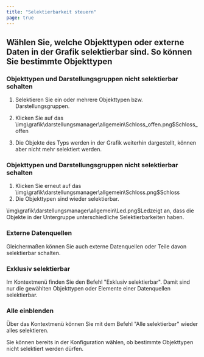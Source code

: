 ```yaml
---
title: "Selektierbarkeit steuern"
page: true
---
```

## W&#228;hlen Sie, welche Objekttypen <GeoMapper> oder externe Daten</GeoMapper> in der Grafik selektierbar sind. So k&#246;nnen Sie bestimmte Objekttypen 

### Objekttypen und Darstellungsgruppen nicht selektierbar schalten

1.  Selektieren Sie ein oder mehrere Objekttypen bzw. Darstellungsgruppen. 

2.  Klicken Sie auf das<Image>\img\grafik\darstellungsmanager\allgemein\Schloss_offen.png$Schloss_offen</Image>
3.  Die Objekte des Typs werden in der Grafik weiterhin dargestellt, k&#246;nnen aber nicht mehr selektiert werden.




###  Objekttypen und Darstellungsgruppen nicht selektierbar schalten

1.  Klicken Sie erneut auf das<Image>\img\grafik\darstellungsmanager\allgemein\Schloss.png$Schloss</Image>
2.  Die Objekttypen sind wieder selektierbar.




<Success>
 
<Image>\img\grafik\darstellungsmanager\allgemein\Led.png$Led</Image>zeigt an, dass die Objekte in der Untergruppe unterschiedliche Selektierbarkeiten haben.
</Success>


<GeoMapper>

###  Externe Datenquellen 
Gleicherma&#223;en k&#246;nnen Sie auch externe Datenquellen oder Teile davon selektierbar schalten.
</GeoMapper>


### Exklusiv selektierbar
Im Kontextmen&#252; finden Sie den Befehl &quot;Exklusiv selektierbar&quot;. Damit sind nur die gew&#228;hlten Objekttypen <GeoMapper>oder Elemente einer Datenquellen </GeoMapper>selektierbar.

### Alle einblenden
&#220;ber das Kontextmen&#252; k&#246;nnen Sie mit dem Befehl &quot;Alle selektierbar&quot; wieder alles selektieren.

<Success>
Sie k&#246;nnen bereits in der Konfiguration w&#228;hlen, ob bestimmte Objekttypen nicht selektiert werden d&#252;rfen.
</Success>
